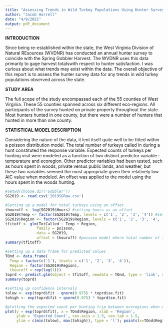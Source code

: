 ---
title: "Assessing Trends in Wild Turkey Populations Using Hunter Surveys"
author: "Jacob Harrell"
date: "4/9/2021"
output: pdf_document
---

**INTRODUCTION**

Since being re-established within the state, the West Virginia Division of Natural REsources (WVDNR) has conducted an annual hunter survey to coincide with the Spring Gobbler Harvest. The WVDNR uses this data primarily to gage harvest totalswith respect to hunter satisfaction. I was curious about what trends may exist within the data. The overall objective of this report is to assess the hunter survey data for any trends in wild turkey populations observed across the state. 

**STUDY AREA**

The full scope of the study encompassed each of the 55 counties of West Virginia. These 55 counties spanned across six different eco-regions. All participants of the survey hunted on private property throughout the state. Most hunters hunted in one county, but there were a number of hunters that hunted in more than one county. 

**STATISTICAL MODEL DESCRIPTION**

Considering the nature of the data, it lent itself quite well to be fitted within a poisson distribution model. The total number of turkeys called in during a hunt constituted the response variable. Expected counts of turkeys per hunting visit were modeled as a function of two distinct predictor variable : temperature and ecoregion. Other predictor variables had been tested, such as hours spent in woods, private versus public lands, and weather, but these two variables seemed the most appropriate given their relatively low AIC value when modeled. An offset was applied to the model using the hours spent in the woods hunting. 

```{r}


#setwd(choose.dir('Gobbler'))
SG2019 <- read.csv('2019SGRaw.csv')

#Setting up a model for total turkeys using an offset
thouroff <- log(SG2019$Hours) #setting hours as an offset
SG2019$Temp <- factor(SG2019$Temp, levels = c('1', '2', '3', '4')) #setting the categorical variable as a factor
SG2019$Region <- factor(SG2019$Region, levels = c('1', '2', '3', '4', '5', '6')) #setting the categorical variable 'regions' as a factor
tfitoff <- glm(TotCalled ~ Temp + Region,
              family = poisson,
              data = SG2019,
              offset = thouroff) #poisson model where total number of turkeys called in is a function of temperature and ecoregion
summary(tfitoff)

#setting up a data frame for predicted values
TOnd <- data.frame(
  Temp = factor(c('1'), levels = c('1', '2', '3', '4')),
  Region = factor(SG2019$Region),
  thouroff = rep(log(1)))
toprd <- predict.glm(object = tfitoff, newdata = TOnd, type = 'link', se.fit = T)
summary(toprd)

#setting up confidence intervals
tolow <- exp(toprd$fit - qnorm(0.975) * toprd$se.fit)
tohigh <- exp(toprd$fit + qnorm(0.975) * toprd$se.fit)

#plotting the expected count per hunting trip between ecoregions when morning temperatures are below 30 degrees fahrenheit   
plot(y = exp(toprd$fit), x = TOnd$Region, xlab = 'Region',
     ylab = 'Expected Count', cex.axis = 1.5, cex.lab = 1.5,
     ylim = c(min(tolow), max(tohigh)), type = 'l'); points(x=TOnd$Region, y = tohigh, lty = 2, pch = 6); points(x=TOnd$Region, y = tolow, lty = 2, pch = 2)
```
